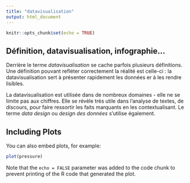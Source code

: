 ```yaml
---
title: "datavisualisation"
output: html_document
---
```


```r
knitr::opts_chunk$set(echo = TRUE)
```

## D&eacute;finition, datavisualisation, infographie...

Derri&egrave;re le terme *datavisualisation* se cache parfois plusieurs d&eacute;finitions. Une d&eacute;finition pouvant refl&eacute;ter correctement la r&eacute;alit&eacute; est celle-ci : la datavisualisation sert &agrave; pr&eacute;senter rapidement les donn&eacute;es er &agrave; les rendre lisibles.

La datavisualisation est utilis&eacute;e dans de nombreux domaines - elle ne se limite pas aux chiffres. Elle se r&eacute;v&egrave;le tr&egrave;s utile dans l'analyse de textes, de discours, pour faire ressortir les faits marquants en les contextualisant. Le terme *data design* ou *design des donn&eacute;es* s'utilise &eacute;galement.



## Including Plots

You can also embed plots, for example:

```r
plot(pressure)
```

Note that the `echo = FALSE` parameter was added to the code chunk to prevent printing of the R code that generated the plot.
